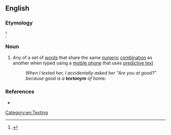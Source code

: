 ==English==
{{wikipedia}}

===Etymology===
{{blend|en|text|synonym}}<ref name="BackgroundOfBlending">{{cite book|title=Globalistics and Globalization Studies: Global Transformations and Global Future|author=Olga Kornienko, Grinin L, Ilyin I, Herrmann P, Korotayev A|pages=220–225|url=https://hal-hprints.archives-ouvertes.fr/hprints-01794187/document|ISBN=978-5-7057-5026-9|year=2016|place=Volgograd|publisher=Uchitel Publishing House|chapter=Social and Economic Background of Blending|chapterurl=https://www.socionauki.ru/upload/socionauki.ru/book/files/globalistics_and_globalization_studies_5_en/220-225.pdf}}</ref>

===Noun===
{{en-noun}}

# Any of a set of [[word]]s that share the same [[numeric]] [[combination]] as another when typed using a [[mobile phone]] that uses [[predictive text]]
#: ''When I texted her, I accidentally asked her "Are you at good?" because'' good ''is a '''textonym''' of'' home.

===References===
* {{R:OneLook}}
<references/>

[[Category:en:Texting]]
